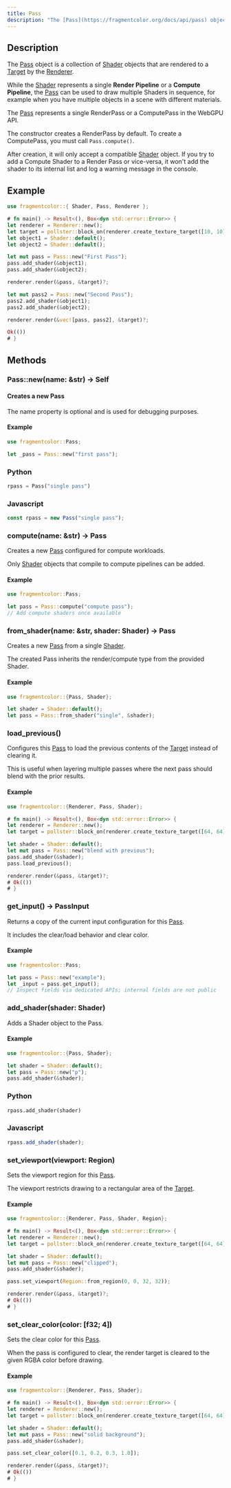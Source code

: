 ```yaml
---
title: Pass
description: "The [Pass](https://fragmentcolor.org/docs/api/pass) object is a collection of [Shader](https://fragmentcolor.org/docs/api/shader) objects that are rendered to a [Target](https://fragmentcolor.org/docs/api/target) by the [Renderer](https://fragmentcolor.org/docs/api/renderer)."
---
```


## Description

The [Pass](https://fragmentcolor.org/docs/api/pass) object is a collection of [Shader](https://fragmentcolor.org/docs/api/shader) objects that are rendered to a [Target](https://fragmentcolor.org/docs/api/target) by the [Renderer](https://fragmentcolor.org/docs/api/renderer).

While the [Shader](https://fragmentcolor.org/docs/api/shader) represents a single **Render Pipeline** or a **Compute Pipeline**,
the [Pass](https://fragmentcolor.org/docs/api/pass) can be used to draw multiple Shaders in sequence,
for example when you have multiple objects in a scene with different materials.

The [Pass](https://fragmentcolor.org/docs/api/pass) represents a single RenderPass or a ComputePass in the WebGPU API.

The constructor creates a RenderPass by default. To create a ComputePass, you must call `Pass.compute()`.

After creation, it will only accept a compatible [Shader](https://fragmentcolor.org/docs/api/shader) object. If you try to add a Compute Shader to a Render Pass or vice-versa,
it won't add the shader to its internal list and log a warning message in the console.

## Example

```rust
use fragmentcolor::{ Shader, Pass, Renderer };

# fn main() -> Result<(), Box<dyn std::error::Error>> {
let renderer = Renderer::new();
let target = pollster::block_on(renderer.create_texture_target([10, 10]))?;
let object1 = Shader::default();
let object2 = Shader::default();

let mut pass = Pass::new("First Pass");
pass.add_shader(&object1);
pass.add_shader(&object2);

renderer.render(&pass, &target)?;

let mut pass2 = Pass::new("Second Pass");
pass2.add_shader(&object1);
pass2.add_shader(&object2);

renderer.render(&vec![pass, pass2], &target)?;

Ok(())
# }
```

## Methods

### Pass::new(name: &str) -> Self

#### Creates a new Pass

The name property is optional and is used for debugging purposes.

#### Example

```rust
use fragmentcolor::Pass;

let _pass = Pass::new("first pass");
```

### Python

```python
rpass = Pass("single pass")
```

### Javascript

```js
const rpass = new Pass("single pass");
```
### compute(name: &str) -> Pass

Creates a new [Pass](https://fragmentcolor.org/docs/api/pass) configured for compute workloads.

Only [Shader](https://fragmentcolor.org/docs/api/shader) objects that compile to compute pipelines can be added.

#### Example

```rust
use fragmentcolor::Pass;

let pass = Pass::compute("compute pass");
// Add compute shaders once available
```
### from_shader(name: &str, shader: Shader) -> Pass

Creates a new [Pass](https://fragmentcolor.org/docs/api/pass) from a single [Shader](https://fragmentcolor.org/docs/api/shader).

The created Pass inherits the render/compute type from the provided Shader.

#### Example

```rust
use fragmentcolor::{Pass, Shader};

let shader = Shader::default();
let pass = Pass::from_shader("single", &shader);
```
### load_previous()

Configures this [Pass](https://fragmentcolor.org/docs/api/pass) to load the previous contents of the [Target](https://fragmentcolor.org/docs/api/target) instead of clearing it.

This is useful when layering multiple passes where the next pass should blend with the prior results.

#### Example

```rust
use fragmentcolor::{Renderer, Pass, Shader};

# fn main() -> Result<(), Box<dyn std::error::Error>> {
let renderer = Renderer::new();
let target = pollster::block_on(renderer.create_texture_target([64, 64]))?;

let shader = Shader::default();
let mut pass = Pass::new("blend with previous");
pass.add_shader(&shader);
pass.load_previous();

renderer.render(&pass, &target)?;
# Ok(())
# }
```
### get_input() -> PassInput

Returns a copy of the current input configuration for this [Pass](https://fragmentcolor.org/docs/api/pass).

It includes the clear/load behavior and clear color.

#### Example

```rust
use fragmentcolor::Pass;

let pass = Pass::new("example");
let _input = pass.get_input();
// Inspect fields via dedicated APIs; internal fields are not public
```
### add_shader(shader: Shader)

Adds a Shader object to the Pass.

#### Example

```rust
use fragmentcolor::{Pass, Shader};

let shader = Shader::default();
let pass = Pass::new("p");
pass.add_shader(&shader);
```

### Python

```python
rpass.add_shader(shader)
```

### Javascript

```js
rpass.add_shader(shader);
```
### set_viewport(viewport: Region)

Sets the viewport region for this [Pass](https://fragmentcolor.org/docs/api/pass).

The viewport restricts drawing to a rectangular area of the [Target](https://fragmentcolor.org/docs/api/target).

#### Example

```rust
use fragmentcolor::{Renderer, Pass, Shader, Region};

# fn main() -> Result<(), Box<dyn std::error::Error>> {
let renderer = Renderer::new();
let target = pollster::block_on(renderer.create_texture_target([64, 64]))?;

let shader = Shader::default();
let mut pass = Pass::new("clipped");
pass.add_shader(&shader);

pass.set_viewport(Region::from_region(0, 0, 32, 32));

renderer.render(&pass, &target)?;
# Ok(())
# }
```
### set_clear_color(color: [f32; 4])

Sets the clear color for this [Pass](https://fragmentcolor.org/docs/api/pass).

When the pass is configured to clear, the render target is cleared to the given RGBA color before drawing.

#### Example

```rust
use fragmentcolor::{Renderer, Pass, Shader};

# fn main() -> Result<(), Box<dyn std::error::Error>> {
let renderer = Renderer::new();
let target = pollster::block_on(renderer.create_texture_target([64, 64]))?;

let shader = Shader::default();
let mut pass = Pass::new("solid background");
pass.add_shader(&shader);

pass.set_clear_color([0.1, 0.2, 0.3, 1.0]);

renderer.render(&pass, &target)?;
# Ok(())
# }
```
